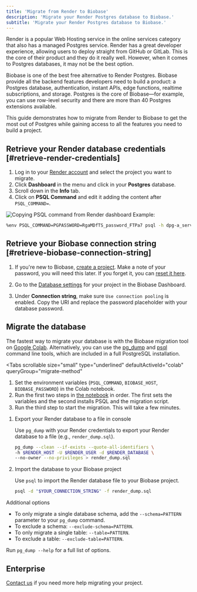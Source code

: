 ```yaml
---
title: 'Migrate from Render to Biobase'
description: 'Migrate your Render Postgres database to Biobase.'
subtitle: 'Migrate your Render Postgres database to Biobase.'
---
```


Render is a popular Web Hosting service in the online services category that also has a managed Postgres service. Render has a great developer experience, allowing users to deploy straight from GitHub or GitLab. This is the core of their product and they do it really well. However, when it comes to Postgres databases, it may not be the best option.

Biobase is one of the best free alternative to Render Postgres. Biobase provide all the backend features developers need to build a product: a Postgres database, authentication, instant APIs, edge functions, realtime subscriptions, and storage. Postgres is the core of Biobase—for example, you can use row-level security and there are more than 40 Postgres extensions available.

This guide demonstrates how to migrate from Render to Biobase to get the most out of Postgres while gaining access to all the features you need to build a project.

## Retrieve your Render database credentials [#retrieve-render-credentials]

1. Log in to your [Render account](https://render.com) and select the project you want to migrate.
1. Click **Dashboard** in the menu and click in your **Postgres** database.
1. Scroll down in the **Info** tab.
1. Click on **PSQL Command** and edit it adding the content after `PSQL_COMMAND=`.

![Copying PSQL command from Render dashboard](/docs/img/guides/resources/migrating-to-biobase/render/render_dashboard.png)
Example:

```bash
%env PSQL_COMMAND=PGPASSWORD=RgaMDfTS_password_FTPa7 psql -h dpg-a_server_in.oregon-postgres.render.com -U my_db_pxl0_user my_db_pxl0
```

## Retrieve your Biobase connection string [#retrieve-biobase-connection-string]

1. If you're new to Biobase, [create a project](https://biobase.studio/dashboard).
   Make a note of your password, you will need this later. If you forget it, you can [reset it here](https://biobase.studio/dashboard/project/_/settings/database).

1. Go to the [Database settings](https://biobase.studio/dashboard/project/_/settings/database) for your project in the Biobase Dashboard.
1. Under **Connection string**, make sure `Use connection pooling` is enabled. Copy the URI and replace the password placeholder with your database password.

## Migrate the database

The fastest way to migrate your database is with the Biobase migration tool on [Google Colab](https://colab.research.google.com/github/mansueli/Supa-Migrate/blob/main/Migrate_Postgres_Biobase.ipynb). Alternatively, you can use the [pg_dump](https://www.postgresql.org/docs/current/app-pgdump.html) and [psql](https://www.postgresql.org/docs/current/app-psql.html) command line tools, which are included in a full PostgreSQL installation.

<Tabs
  scrollable
  size="small"
  type="underlined"
  defaultActiveId="colab"
  queryGroup="migrate-method"
>
<TabPanel id="colab" label="Migrate using Colab">

1. Set the environment variables (`PSQL_COMMAND`, `BIOBASE_HOST`, `BIOBASE_PASSWORD`) in the Colab notebook.
1. Run the first two steps in [the notebook](https://colab.research.google.com/github/mansueli/Supa-Migrate/blob/main/Migrate_Postgres_Biobase.ipynb) in order. The first sets the variables and the second installs PSQL and the migration script.
1. Run the third step to start the migration. This will take a few minutes.

</TabPanel>
<TabPanel id="cli" label="Migrate using CLI tools">

1. Export your Render database to a file in console

   Use `pg_dump` with your Render credentials to export your Render database to a file (e.g., `render_dump.sql`).

   ```bash
   pg_dump --clean --if-exists --quote-all-identifiers \
   -h $RENDER_HOST -U $RENDER_USER -d $RENDER_DATABASE \
   --no-owner --no-privileges > render_dump.sql
   ```

2. Import the database to your Biobase project

   Use `psql` to import the Render database file to your Biobase project.

   ```bash
   psql -d "$YOUR_CONNECTION_STRING" -f render_dump.sql
   ```

Additional options

- To only migrate a single database schema, add the `--schema=PATTERN` parameter to your `pg_dump` command.
- To exclude a schema: `--exclude-schema=PATTERN`.
- To only migrate a single table: `--table=PATTERN`.
- To exclude a table: `--exclude-table=PATTERN`.

Run `pg_dump --help` for a full list of options.

</TabPanel>
</Tabs>

<MigrationWarnings />

## Enterprise

[Contact us](https://forms.biobase.studio/enterprise) if you need more help migrating your project.
